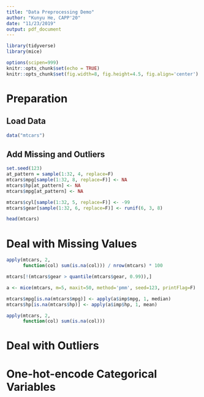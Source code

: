 ---
title: "Data Preprocessing Demo"
author: "Kunyu He, CAPP'20"
date: "11/23/2019"
output: pdf_document
---

```{r setup, include=FALSE, message=FALSE, warning=FALSE}
library(tidyverse)
library(mice)

options(scipen=999)
knitr::opts_chunk$set(echo = TRUE)
knitr::opts_chunk$set(fig.width=8, fig.height=4.5, fig.align='center')
```

# Preparation

## Load Data

```{r}
data("mtcars")
```

## Add Missing and Outliers

```{r}
set.seed(123)
at_pattern = sample(1:32, 4, replace=F)
mtcars$mpg[sample(1:32, 8, replace=F)] <- NA
mtcars$hp[at_pattern] <- NA
mtcars$mpg[at_pattern] <- NA

mtcars$cyl[sample(1:32, 5, replace=F)] <- -99
mtcars$gear[sample(1:32, 6, replace=F)] <- runif(6, 3, 8)
```

```{r}
head(mtcars)
```

# Deal with Missing Values

```{r}
apply(mtcars, 2,
      function(col) sum(is.na(col))) / nrow(mtcars) * 100
```

```{r}
mtcars[!(mtcars$gear > quantile(mtcars$gear, 0.99)),]
```


```{r, message=FALSE}
a <- mice(mtcars, m=5, maxit=50, method='pmm', seed=123, printFlag=F)
```

```{r}
mtcars$mpg[is.na(mtcars$mpg)] <- apply(a$imp$mpg, 1, median)
mtcars$hp[is.na(mtcars$hp)] <- apply(a$imp$hp, 1, mean)
```

```{r}
apply(mtcars, 2,
      function(col) sum(is.na(col)))
```

# Deal with Outliers

# One-hot-encode Categorical Variables






































